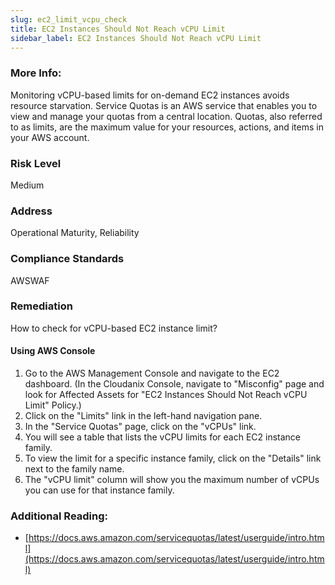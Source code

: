 ```yaml
---
slug: ec2_limit_vcpu_check
title: EC2 Instances Should Not Reach vCPU Limit
sidebar_label: EC2 Instances Should Not Reach vCPU Limit
---
```


### More Info:

Monitoring vCPU-based limits for on-demand EC2 instances avoids resource starvation. Service Quotas is an AWS service that enables you to view and manage your quotas from a central location. Quotas, also referred to as limits, are the maximum value for your resources, actions, and items in your AWS account.

### Risk Level

Medium

### Address

Operational Maturity, Reliability

### Compliance Standards

AWSWAF

### Remediation

How to check for vCPU-based EC2 instance limit?

#### Using AWS Console

1. Go to the AWS Management Console and navigate to the EC2 dashboard.
    (In the Cloudanix Console, navigate to "Misconfig" page and look for Affected Assets for "EC2 Instances Should Not Reach vCPU Limit" Policy.)
2. Click on the "Limits" link in the left-hand navigation pane.
3. In the "Service Quotas" page, click on the "vCPUs" link.
4. You will see a table that lists the vCPU limits for each EC2 instance family.
5. To view the limit for a specific instance family, click on the "Details" link next to the family name.
6. The "vCPU limit" column will show you the maximum number of vCPUs you can use for that instance family.

### Additional Reading:

- [https://docs.aws.amazon.com/servicequotas/latest/userguide/intro.html](https://docs.aws.amazon.com/servicequotas/latest/userguide/intro.html) 

